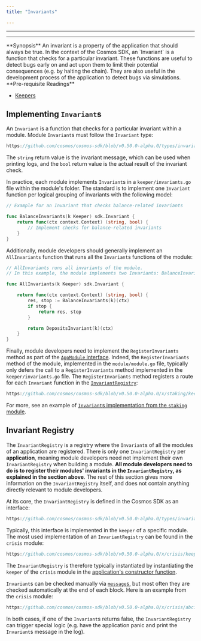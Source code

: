 ```yaml
---
title: "Invariants"

---
```


---

---

<Info>
**Synopsis**
An invariant is a property of the application that should always be true. In the context of the Cosmos SDK, an `Invariant` is a function that checks for a particular invariant. These functions are useful to detect bugs early on and act upon them to limit their potential consequences (e.g. by halting the chain). They are also useful in the development process of the application to detect bugs via simulations.
</Info>

<Info>
**Pre-requisite Readings**

* [Keepers](./06-keeper.md)

</Info>

## Implementing `Invariant`s

An `Invariant` is a function that checks for a particular invariant within a module. Module `Invariant`s must follow the `Invariant` type:

```go reference
https://github.com/cosmos/cosmos-sdk/blob/v0.50.0-alpha.0/types/invariant.go#L9
```

The `string` return value is the invariant message, which can be used when printing logs, and the `bool` return value is the actual result of the invariant check.

In practice, each module implements `Invariant`s in a `keeper/invariants.go` file within the module's folder. The standard is to implement one `Invariant` function per logical grouping of invariants with the following model:

```go
// Example for an Invariant that checks balance-related invariants

func BalanceInvariants(k Keeper) sdk.Invariant {
	return func(ctx context.Context) (string, bool) {
        // Implement checks for balance-related invariants
    }
}
```

Additionally, module developers should generally implement an `AllInvariants` function that runs all the `Invariant`s functions of the module:

```go
// AllInvariants runs all invariants of the module.
// In this example, the module implements two Invariants: BalanceInvariants and DepositsInvariants

func AllInvariants(k Keeper) sdk.Invariant {

	return func(ctx context.Context) (string, bool) {
		res, stop := BalanceInvariants(k)(ctx)
		if stop {
			return res, stop
		}

		return DepositsInvariant(k)(ctx)
	}
}
```

Finally, module developers need to implement the `RegisterInvariants` method as part of the [`AppModule` interface](/docs/sdk/v0.53/01-module-manager.md#appmodule). Indeed, the `RegisterInvariants` method of the module, implemented in the `module/module.go` file, typically only defers the call to a `RegisterInvariants` method implemented in the `keeper/invariants.go` file. The `RegisterInvariants` method registers a route for each `Invariant` function in the [`InvariantRegistry`](#invariant-registry):

```go reference
https://github.com/cosmos/cosmos-sdk/blob/v0.50.0-alpha.0/x/staking/keeper/invariants.go#L12-L22
```

For more, see an example of [`Invariant`s implementation from the `staking` module](https://github.com/cosmos/cosmos-sdk/blob/v0.50.0-alpha.0/x/staking/keeper/invariants.go).

## Invariant Registry

The `InvariantRegistry` is a registry where the `Invariant`s of all the modules of an application are registered. There is only one `InvariantRegistry` per **application**, meaning module developers need not implement their own `InvariantRegistry` when building a module. **All module developers need to do is to register their modules' invariants in the `InvariantRegistry`, as explained in the section above**. The rest of this section gives more information on the `InvariantRegistry` itself, and does not contain anything directly relevant to module developers.

At its core, the `InvariantRegistry` is defined in the Cosmos SDK as an interface:

```go reference
https://github.com/cosmos/cosmos-sdk/blob/v0.50.0-alpha.0/types/invariant.go#L14-L17
```

Typically, this interface is implemented in the `keeper` of a specific module. The most used implementation of an `InvariantRegistry` can be found in the `crisis` module:

```go reference
https://github.com/cosmos/cosmos-sdk/blob/v0.50.0-alpha.0/x/crisis/keeper/keeper.go#L48-L50
```

The `InvariantRegistry` is therefore typically instantiated by instantiating the `keeper` of the `crisis` module in the [application's constructor function](../../learn/beginner/00-app-anatomy.md#constructor-function).

`Invariant`s can be checked manually via [`message`s](/docs/sdk/v0.53/02-messages-and-queries.md), but most often they are checked automatically at the end of each block. Here is an example from the `crisis` module:

```go reference
https://github.com/cosmos/cosmos-sdk/blob/v0.50.0-alpha.0/x/crisis/abci.go#L13-L23
```

In both cases, if one of the `Invariant`s returns false, the `InvariantRegistry` can trigger special logic (e.g. have the application panic and print the `Invariant`s message in the log).
